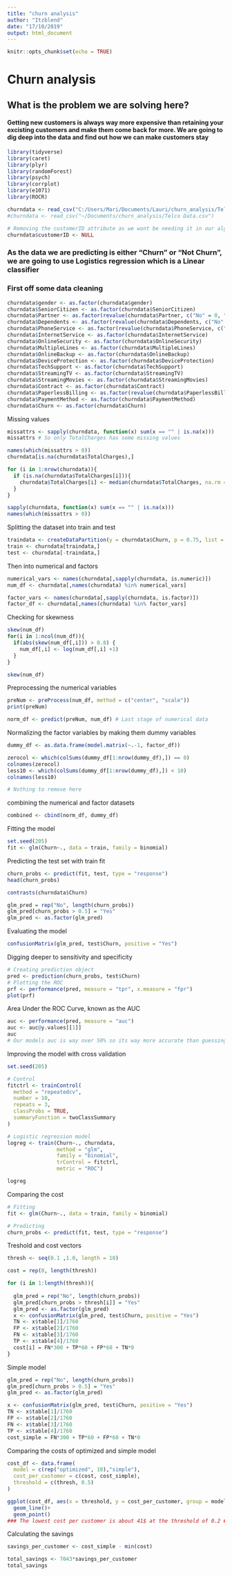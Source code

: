 ```yaml
---
title: "churn analysis"
author: "Itzblend"
date: "17/10/2019"
output: html_document
---
```


```r
knitr::opts_chunk$set(echo = TRUE)
```

# __Churn analysis__

## __What is the problem we are solving here?__
#### Getting new customers is always way more expensive than retaining your excisting customers and make them come back for more. We are going to dig deep into the data and find out how we can make customers stay

```r
library(tidyverse)
library(caret)
library(plyr)
library(randomForest)
library(psych)
library(corrplot)
library(e1071)
library(ROCR)
```
```r
churndata <- read_csv("C:/Users/Mari/Documents/Lauri/churn_analysis/Telco Data.csv")
#churndata <- read_csv("~/Documents/churn_analysis/Telco Data.csv")

# Removing the customerID attribute as we wont be needing it in our algorithm
churndata$customerID <- NULL
```
### As the data we are predicting is either "Churn" or "Not Churn", we are going to use Logistics regression which is a Linear classifier

### First off some data cleaning
```r
churndata$gender <- as.factor(churndata$gender)
churndata$SeniorCitizen <- as.factor(churndata$SeniorCitizen)
churndata$Partner <- as.factor(revalue(churndata$Partner, c("No" = 0, "Yes" = 1)))
churndata$Dependents <- as.factor(revalue(churndata$Dependents, c("No" = 0, "Yes" = 1)))
churndata$PhoneService <- as.factor(revalue(churndata$PhoneService, c("No" = 0, "Yes" = 1)))
churndata$InternetService <- as.factor(churndata$InternetService)
churndata$OnlineSecurity <- as.factor(churndata$OnlineSecurity)
churndata$MultipleLines <- as.factor(churndata$MultipleLines)
churndata$OnlineBackup <- as.factor(churndata$OnlineBackup)
churndata$DeviceProtection <- as.factor(churndata$DeviceProtection)
churndata$TechSupport <- as.factor(churndata$TechSupport)
churndata$StreamingTV <- as.factor(churndata$StreamingTV)
churndata$StreamingMovies <- as.factor(churndata$StreamingMovies)
churndata$Contract <- as.factor(churndata$Contract)
churndata$PaperlessBilling <- as.factor(revalue(churndata$PaperlessBilling, c("No" = 0, "Yes" = 1)))
churndata$PaymentMethod <- as.factor(churndata$PaymentMethod)
churndata$Churn <- as.factor(churndata$Churn)


```
Missing values
```r
missattrs <- sapply(churndata, function(x) sum(x == "" | is.na(x)))
missattrs # So only TotalCharges has some missing values

names(which(missattrs > 0))
churndata[is.na(churndata$TotalCharges),]

for (i in 1:nrow(churndata)){
  if (is.na(churndata$TotalCharges[i])){
    churndata$TotalCharges[i] <- median(churndata$TotalCharges, na.rm = TRUE)
  }
}

sapply(churndata, function(x) sum(x == "" | is.na(x)))
names(which(missattrs > 0))
```
Splitting the dataset into train and test
```r
traindata <- createDataPartition(y = churndata$Churn, p = 0.75, list = FALSE)
train <- churndata[traindata,]
test <- churndata[-traindata,]
```
Then into numerical and factors
```r
numerical_vars <- names(churndata[,sapply(churndata, is.numeric)])
num_df <- churndata[,names(churndata) %in% numerical_vars]

factor_vars <- names(churndata[,sapply(churndata, is.factor)])
factor_df <- churndata[,names(churndata) %in% factor_vars]
```
Checking for skewness
```r
skew(num_df)
for(i in 1:ncol(num_df)){
  if(abs(skew(num_df[,i])) > 0.8) {
    num_df[,i] <- log(num_df[,i] +1)
  }
}

skew(num_df)
```
Preprocessing the numerical variables
```r
preNum <- preProcess(num_df, method = c("center", "scale"))
print(preNum)
```
```r
norm_df <- predict(preNum, num_df) # Last stage of numerical data
```
Normalizing the factor variables by making them dummy variables
```r
dummy_df <- as.data.frame(model.matrix(~.-1, factor_df))

zerocol <- which(colSums(dummy_df[1:nrow(dummy_df),]) == 0)
colnames(zerocol)
less10 <- which(colSums(dummy_df[1:nrow(dummy_df),]) < 10)
colnames(less10)

# Nothing to remove here
```
combining the numerical and factor datasets
```r
combined <- cbind(norm_df, dummy_df)
```
Fitting the model
```r
set.seed(205)
fit <- glm(Churn~., data = train, family = binomial)
```
Predicting the test set with train fit
```r
churn_probs <- predict(fit, test, type = "response")
head(churn_probs)
```
```r
contrasts(churndata$Churn)
```
```r
glm_pred = rep("No", length(churn_probs))
glm_pred[churn_probs > 0.5] = "Yes"
glm_pred <- as.factor(glm_pred)
```
Evaluating the model
```r
confusionMatrix(glm_pred, test$Churn, positive = "Yes")
```
Digging deeper to sensitivity and specificity
```r
# Creating prediction object
pred <- prediction(churn_probs, test$Churn)
# Plotting the ROC
prf <- performance(pred, measure = "tpr", x.measure = "fpr")
plot(prf)
```
Area Under the ROC Curve, known as the AUC
```r
auc <- performance(pred, measure = "auc")
auc <- auc@y.values[[1]]
auc
# Our models auc is way over 50% so its way more accurate than guessing. Business value here!
```
Improving the model with cross validation
```r
set.seed(205)

# Control
fitctrl <- trainControl(
  method = "repeatedcv",
  number = 10,
  repeats = 3,
  classProbs = TRUE,
  summaryFunction = twoClassSummary
)

# Logistic regression model
logreg <- train(Churn~., churndata,
                method = "glm",
                family = "binomial",
                trControl = fitctrl,
                metric = "ROC")
```
```r
logreg
```
Comparing the cost
```r
# Fitting
fit <- glm(Churn~., data = train, family = binomial)

# Predicting
churn_probs <- predict(fit, test, type = "response")
```
Treshold and cost vectors
```r
thresh <- seq(0.1 ,1.0, length = 10)

cost = rep(0, length(thresh))
```
```r
for (i in 1:length(thresh)){
  
  glm_pred = rep("No", length(churn_probs))
  glm_pred[churn_probs > thresh[i]] = "Yes"
  glm_pred <- as.factor(glm_pred)
  x <- confusionMatrix(glm_pred, test$Churn, positive = "Yes")
  TN <- x$table[1]/1760
  FP <- x$table[2]/1760
  FN <- x$table[3]/1760
  TP <- x$table[4]/1760
  cost[i] = FN*300 + TP*60 + FP*60 + TN*0
}
```
Simple model
```r
glm_pred = rep("No", length(churn_probs))
glm_pred[churn_probs > 0.5] = "Yes"
glm_pred <- as.factor(glm_pred)

x <- confusionMatrix(glm_pred, test$Churn, positive = "Yes")
TN <- x$table[1]/1760
FP <- x$table[2]/1760
FN <- x$table[3]/1760
TP <- x$table[4]/1760
cost_simple = FN*300 + TP*60 + FP*60 + TN*0
```
Comparing the costs of optimized and simple model
```r
cost_df <- data.frame(
  model = c(rep("optimized", 10),"simple"),
  cost_per_customer = c(cost, cost_simple),
  threshold = c(thresh, 0.5)
)

ggplot(cost_df, aes(x = threshold, y = cost_per_customer, group = model, color = model))+
  geom_line()+
  geom_point()
### The lowest cost per customer is about 41$ at the threshold of 0.2 ###
```
Calculating the savings
```r
savings_per_customer <- cost_simple - min(cost)

total_savings <- 7043*savings_per_customer
total_savings
```



